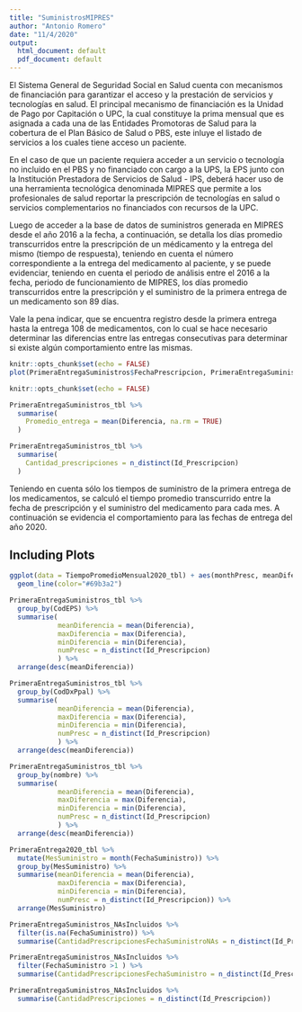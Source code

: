 ```yaml
---
title: "SuministrosMIPRES"
author: "Antonio Romero"
date: "11/4/2020"
output:
  html_document: default
  pdf_document: default
---
```


El Sistema General de Seguridad Social en Salud cuenta con mecanismos de financiación para garantizar el acceso y la prestación de servicios y tecnologías en salud. El principal mecanismo de financiación es la Unidad de Pago por Capitación o UPC, la cual constituye la prima mensual que es asignada a cada una de las Entidades Promotoras de Salud para la cobertura de el Plan Básico de Salud o PBS, este inluye el listado de servicios a los cuales tiene acceso un paciente. 

En el caso de que un paciente requiera acceder a un servicio o tecnología no incluido en el PBS y no financiado con cargo a la UPS, la EPS junto con la Institución Prestadora de Servicios de Salud - IPS, deberá hacer uso de una herramienta tecnológica denominada MIPRES que permite a los profesionales de salud reportar la prescripción de tecnologías en salud o servicios complementarios no financiados con recursos de la UPC.

Luego de acceder a la base de datos de suministros generada en MIPRES desde el año 2016 a la fecha, a continuación, se detalla los días promedio transcurridos entre la prescripción de un médicamento y la entrega del mismo (tiempo de respuesta), teniendo en cuenta el número correspondiente a la entrega del medicamento al paciente, y se puede evidenciar, teniendo en cuenta el periodo de análisis entre el 2016 a la fecha, periodo de funcionamiento de MIPRES, los días promedio transcurridos entre la prescripción y el suministro de la primera entrega de un medicamento son 89 días.

Vale la pena indicar, que se encuentra registro desde la primera entrega hasta la entrega 108 de medicamentos, con lo cual se hace necesario determinar las diferencias entre las entregas consecutivas para determinar si existe algún comportamiento entre las mismas.

```r
knitr::opts_chunk$set(echo = FALSE)
plot(PrimeraEntregaSuministros$FechaPrescripcion, PrimeraEntregaSuministros$Diferencia, type="p", col="blue", xlab = "Fecha prescripción", ylab = "Cantidad de días")
```


```r
knitr::opts_chunk$set(echo = FALSE)

PrimeraEntregaSuministros_tbl %>%
  summarise(
    Promedio_entrega = mean(Diferencia, na.rm = TRUE)
  )
```

```r

PrimeraEntregaSuministros_tbl %>%
  summarise(
    Cantidad_prescripciones = n_distinct(Id_Prescripcion)
  )
```

Teniendo en cuenta sólo los tiempos de suministro de la primera entrega de los medicamentos, se calculó el tiempo promedio transcurrido entre la fecha de prescripción y el suministro del medicamento para cada mes. A continuación se evidencia el comportamiento para las fechas de entrega del año 2020.

## Including Plots

```r
ggplot(data = TiempoPromedioMensual2020_tbl) + aes(monthPresc, meanDiferencia) +
  geom_line(color="#69b3a2")
```


```r
PrimeraEntregaSuministros_tbl %>%
  group_by(CodEPS) %>%
  summarise(
            meanDiferencia = mean(Diferencia),
            maxDiferencia = max(Diferencia),
            minDiferencia = min(Diferencia),
            numPresc = n_distinct(Id_Prescripcion)
            ) %>%
  arrange(desc(meanDiferencia))
```

```r
PrimeraEntregaSuministros_tbl %>%
  group_by(CodDxPpal) %>%
  summarise(
            meanDiferencia = mean(Diferencia),
            maxDiferencia = max(Diferencia),
            minDiferencia = min(Diferencia),
            numPresc = n_distinct(Id_Prescripcion)
            ) %>%
  arrange(desc(meanDiferencia))
```

```r
PrimeraEntregaSuministros_tbl %>%
  group_by(nombre) %>%
  summarise(
            meanDiferencia = mean(Diferencia),
            maxDiferencia = max(Diferencia),
            minDiferencia = min(Diferencia),
            numPresc = n_distinct(Id_Prescripcion)
            ) %>%
  arrange(desc(meanDiferencia))
```

```R
PrimeraEntrega2020_tbl %>%
  mutate(MesSuministro = month(FechaSuministro)) %>%
  group_by(MesSuministro) %>%
  summarise(meanDiferencia = mean(Diferencia),
            maxDiferencia = max(Diferencia),
            minDiferencia = min(Diferencia),
            numPresc = n_distinct(Id_Prescripcion)) %>%
  arrange(MesSuministro)
```



```R

PrimeraEntregaSuministros_NAsIncluidos %>%
  filter(is.na(FechaSuministro)) %>%
  summarise(CantidadPrescripcionesFechaSuministroNAs = n_distinct(Id_Prescripcion))
```

```R

PrimeraEntregaSuministros_NAsIncluidos %>%
  filter(FechaSuministro >1 ) %>%
  summarise(CantidadPrescripcionesFechaSuministro = n_distinct(Id_Prescripcion))
```


```R

PrimeraEntregaSuministros_NAsIncluidos %>%
  summarise(CantidadPrescripciones = n_distinct(Id_Prescripcion))
```